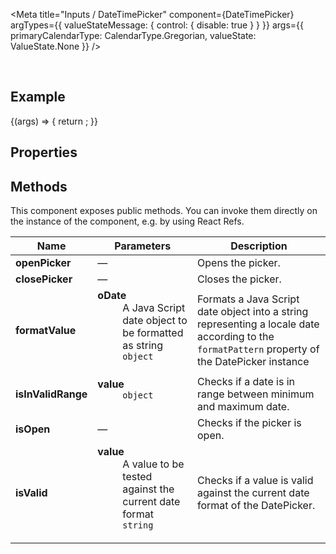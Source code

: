 
<Meta
  title="Inputs / DateTimePicker"
  component={DateTimePicker}
  argTypes={{
    valueStateMessage: { control: { disable: true } }
  }}
  args={{
    primaryCalendarType: CalendarType.Gregorian,
    valueState: ValueState.None
  }}
/>

<DocsHeader since="0.9.0" />

<br />

## Example

<Canvas>
  <Story name="Default">
    {(args) => {
      return <DateTimePicker {...args} />;
    }}
  </Story>
</Canvas>

## Properties

<ArgsTableWithNote story="." />

<Description />

## Methods

This component exposes public methods. You can invoke them directly on the instance of the component, e.g. by using React Refs.

| Name               | Parameters                                                                                                                                                         | Description                                                                                                                                                |
| ------------------ | ------------------------------------------------------------------------------------------------------------------------------------------------------------------ | ---------------------------------------------------------------------------------------------------------------------------------------------------------- |
| **openPicker**     | &mdash;                                                                                                                                                            | Opens the picker.                                                                                                                                          |
| **closePicker**    | &mdash;                                                                                                                                                            | Closes the picker.                                                                                                                                         |
| **formatValue**    | <dl><dt className="methodText">**oDate**</dt><dd className="methodText">A Java Script date object to be formatted as string</dd><dd><code>object</code></dd></dl>  | Formats a Java Script date object into a string representing a locale date according to the <code>formatPattern</code> property of the DatePicker instance |
| **isInValidRange** | <dl><dt className="methodText">**value**</dt><dd><code>object</code></dd></dl>                                                                                     | Checks if a date is in range between minimum and maximum date.                                                                                             |
| **isOpen**         | &mdash;                                                                                                                                                            | Checks if the picker is open.                                                                                                                              |
| **isValid**        | <dl><dt className="methodText">**value**</dt><dd className="methodText">A value to be tested against the current date format</dd><dd><code>string</code></dd></dl> | Checks if a value is valid against the current date format of the DatePicker.                                                                              |

<Footer />
